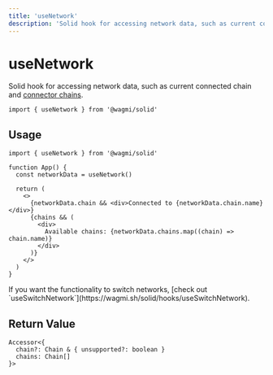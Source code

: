 ```yaml
---
title: 'useNetwork'
description: 'Solid hook for accessing network data, such as current connected chain and connector chains.'
---
```



# useNetwork

Solid hook for accessing network data, such as current connected chain and [connector chains](https://wagmi.sh/react/connectors/injected#chains-optional).

```tsx
import { useNetwork } from '@wagmi/solid'
```

## Usage

```tsx
import { useNetwork } from '@wagmi/solid'

function App() {
  const networkData = useNetwork()

  return (
    <>
      {networkData.chain && <div>Connected to {networkData.chain.name}</div>}
      {chains && (
        <div>
          Available chains: {networkData.chains.map((chain) => chain.name)}
        </div>
      )}
    </>
  )
}
```

<Callout type="info">
  If you want the functionality to switch networks, [check out
  `useSwitchNetwork`](https://wagmi.sh/solid/hooks/useSwitchNetwork).
</Callout>

## Return Value

```tsx
Accessor<{
  chain?: Chain & { unsupported?: boolean }
  chains: Chain[]
}>
```
